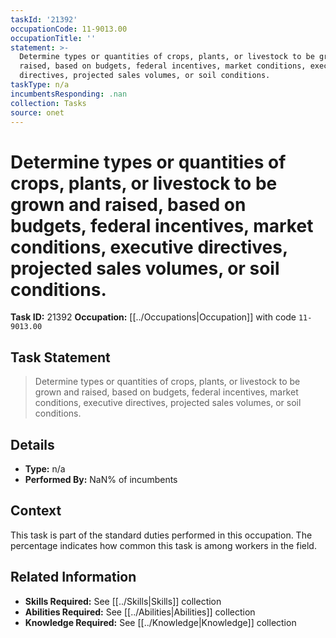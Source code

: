 ```yaml
---
taskId: '21392'
occupationCode: 11-9013.00
occupationTitle: ''
statement: >-
  Determine types or quantities of crops, plants, or livestock to be grown and
  raised, based on budgets, federal incentives, market conditions, executive
  directives, projected sales volumes, or soil conditions.
taskType: n/a
incumbentsResponding: .nan
collection: Tasks
source: onet
---
```

# Determine types or quantities of crops, plants, or livestock to be grown and raised, based on budgets, federal incentives, market conditions, executive directives, projected sales volumes, or soil conditions.

**Task ID:** 21392
**Occupation:** [[../Occupations|Occupation]] with code `11-9013.00`

## Task Statement

> Determine types or quantities of crops, plants, or livestock to be grown and raised, based on budgets, federal incentives, market conditions, executive directives, projected sales volumes, or soil conditions.

## Details

- **Type:** n/a
- **Performed By:** NaN% of incumbents

## Context

This task is part of the standard duties performed in this occupation. The percentage indicates how common this task is among workers in the field.

## Related Information

- **Skills Required:** See [[../Skills|Skills]] collection
- **Abilities Required:** See [[../Abilities|Abilities]] collection
- **Knowledge Required:** See [[../Knowledge|Knowledge]] collection
